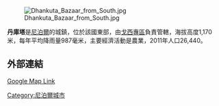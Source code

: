[[Image:Dhankuta_Bazaar_from_South.jpg|thumb]]

'''丹庫塔'''是[[尼泊爾|尼泊爾]]的城鎮，位於該國東部，由[[戈西專區|戈西專區]]負責管轄，海拔高度1,170米，每年平均降雨量987毫米，主要經濟活動是農業，2011年人口26,440。

{{Coord|26|59|N|87|20|E|region:NP_type:city_source:enwiki-GNS|display=title}}

==外部連結==
[http://maps.google.com/maps/api/staticmap?center=26.9833333,87.3333333&zoom=12&markers=size:small%7Ccolor:0xF35834%7C26.9833333,87.3333333&size=300x250&maptype=hybrid&sensor=false Google Map Link]

{{Nepal-geo-stub}}
[[Category:尼泊爾城市|Category:尼泊爾城市]]